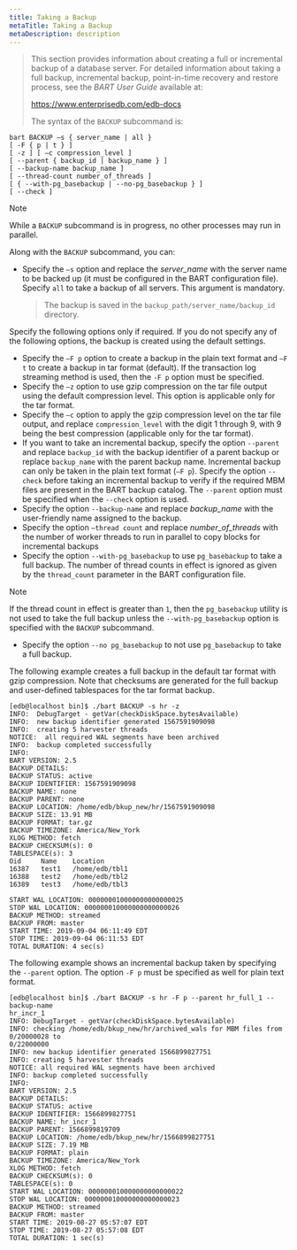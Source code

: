 ```yaml
---
title: Taking a Backup
metaTitle: Taking a Backup
metaDescription: description
---
```


> This section provides information about creating a full or incremental
> backup of a database server. For detailed information about taking a
> full backup, incremental backup, point-in-time recovery and restore
> process, see the *BART User Guide* available at:
> 
> <https://www.enterprisedb.com/edb-docs>
> 
> The syntax of the `BACKUP` subcommand is:

``` text
bart BACKUP –s { server_name | all }
[ -F { p | t } ]
[ -z ] [ –c compression_level ]
[ --parent { backup_id | backup_name } ]
[ --backup-name backup_name ]
[ --thread-count number_of_threads ]
[ { --with-pg_basebackup | --no-pg_basebackup } ]
[ --check ]
```

<div class="note">

<div class="title">

Note

</div>

While a `BACKUP` subcommand is in progress, no other processes may run
in parallel.

</div>

Along with the `BACKUP` subcommand, you can:

  - Specify the `–s` option and replace the *server_name* with the
    server name to be backed up (it must be configured in the BART
    configuration file). Specify `all` to take a backup of all servers.
    This argument is mandatory.
    
    > The backup is saved in the `backup_path/server_name/backup_id`
    > directory.

Specify the following options only if required. If you do not specify
any of the following options, the backup is created using the default
settings.

  - Specify the `–F p` option to create a backup in the plain text
    format and `–F t` to create a backup in tar format (default). If the
    transaction log streaming method is used, then the `-F p` option
    must be specified.
  - Specify the `–z` option to use gzip compression on the tar file
    output using the default compression level. This option is
    applicable only for the tar format.
  - Specify the `–c` option to apply the gzip compression level on the
    tar file output, and replace `compression_level` with the digit 1
    through 9, with 9 being the best compression (applicable only for
    the tar format).
  - If you want to take an incremental backup, specify the option
    `--parent` and replace `backup_id` with the backup identifier of a
    parent backup or replace `backup_name` with the parent backup name.
    Incremental backup can only be taken in the plain text format (`–F
    p`). Specify the option `--check` before taking an incremental
    backup to verify if the required MBM files are present in the BART
    backup catalog. The `--parent` option must be specified when the
    `--check` option is used.
  - Specify the option `--backup-name` and replace *backup_name* with
    the user-friendly name assigned to the backup.
  - Specify the option `–thread count` and replace *number_of_threads*
    with the number of worker threads to run in parallel to copy blocks
    for incremental backups
  - Specify the option `--with-pg_basebackup` to use `pg_basebackup` to
    take a full backup. The number of thread counts in effect is ignored
    as given by the `thread_count` parameter in the BART configuration
    file.

<div class="note">

<div class="title">

Note

</div>

If the thread count in effect is greater than `1`, then the
`pg_basebackup` utility is not used to take the full backup unless the
`--with-pg_basebackup` option is specified with the `BACKUP` subcommand.

</div>

  - Specify the option `--no pg_basebackup` to not use `pg_basebackup`
    to take a full backup.

The following example creates a full backup in the default tar format
with gzip compression. Note that checksums are generated for the full
backup and user-defined tablespaces for the tar format backup.

``` text
[edb@localhost bin]$ ./bart BACKUP -s hr -z
INFO:  DebugTarget - getVar(checkDiskSpace.bytesAvailable)
INFO:  new backup identifier generated 1567591909098
INFO:  creating 5 harvester threads
NOTICE:  all required WAL segments have been archived
INFO:  backup completed successfully
INFO:
BART VERSION: 2.5
BACKUP DETAILS:
BACKUP STATUS: active
BACKUP IDENTIFIER: 1567591909098
BACKUP NAME: none
BACKUP PARENT: none
BACKUP LOCATION: /home/edb/bkup_new/hr/1567591909098
BACKUP SIZE: 13.91 MB
BACKUP FORMAT: tar.gz
BACKUP TIMEZONE: America/New_York
XLOG METHOD: fetch
BACKUP CHECKSUM(s): 0
TABLESPACE(s): 3
Oid     Name    Location
16387   test1   /home/edb/tbl1
16388   test2   /home/edb/tbl2
16389   test3   /home/edb/tbl3

START WAL LOCATION: 000000010000000000000025
STOP WAL LOCATION: 000000010000000000000026
BACKUP METHOD: streamed
BACKUP FROM: master
START TIME: 2019-09-04 06:11:49 EDT
STOP TIME: 2019-09-04 06:11:53 EDT
TOTAL DURATION: 4 sec(s)
```

The following example shows an incremental backup taken by specifying
the `--parent` option. The option `-F p` must be specified as well for
plain text format.

``` text
[edb@localhost bin]$ ./bart BACKUP -s hr -F p --parent hr_full_1 --backup-name
hr_incr_1
INFO: DebugTarget - getVar(checkDiskSpace.bytesAvailable)
INFO: checking /home/edb/bkup_new/hr/archived_wals for MBM files from 0/20000028 to
0/22000000
INFO: new backup identifier generated 1566899827751
INFO: creating 5 harvester threads
NOTICE: all required WAL segments have been archived
INFO: backup completed successfully
INFO:
BART VERSION: 2.5
BACKUP DETAILS:
BACKUP STATUS: active
BACKUP IDENTIFIER: 1566899827751
BACKUP NAME: hr_incr_1
BACKUP PARENT: 1566899819709
BACKUP LOCATION: /home/edb/bkup_new/hr/1566899827751
BACKUP SIZE: 7.19 MB
BACKUP FORMAT: plain
BACKUP TIMEZONE: America/New_York
XLOG METHOD: fetch
BACKUP CHECKSUM(s): 0
TABLESPACE(s): 0
START WAL LOCATION: 000000010000000000000022
STOP WAL LOCATION: 000000010000000000000023
BACKUP METHOD: streamed
BACKUP FROM: master
START TIME: 2019-08-27 05:57:07 EDT
STOP TIME: 2019-08-27 05:57:08 EDT
TOTAL DURATION: 1 sec(s)
```
